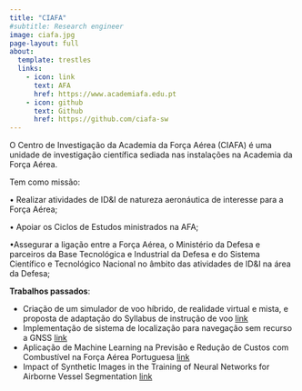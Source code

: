 ```yaml
---
title: "CIAFA"
#subtitle: Research engineer
image: ciafa.jpg
page-layout: full
about:
  template: trestles
  links:
    - icon: link
      text: AFA
      href: https://www.academiafa.edu.pt
    - icon: github
      text: Github
      href: https://github.com/ciafa-sw
---
```


	
O Centro de Investigação da Academia da Força Aérea (CIAFA) é uma unidade de investigação científica sediada nas instalações na Academia da Força Aérea.

 
Tem como missão:

• Realizar atividades de ID&I de natureza aeronáutica de interesse para a Força Aérea;
 
• Apoiar os Ciclos de Estudos ministrados na AFA;
 
•Assegurar a ligação entre a Força Aérea, o Ministério da Defesa e parceiros da Base Tecnológica e Industrial da Defesa e do Sistema Científico e Tecnológico Nacional no âmbito das atividades de ID&I na área da Defesa; 



**Trabalhos passados**:

- Criação de um simulador de voo híbrido, de realidade virtual e mista, e proposta de adaptação do Syllabus de instrução de voo [link](https://ciafa.academiafa.edu.pt/sim_mr/)
- Implementação de sistema de localização para navegação sem recurso a GNSS [link](https://ciafa.academiafa.edu.pt/Sistema_de_localizacao_SLAM/)
- Aplicação de Machine Learning na Previsão e Redução de Custos com Combustível na Força Aérea Portuguesa [link](https://ciafa.academiafa.edu.pt/fuel_pred/)
- Impact of Synthetic Images in the Training of Neural Networks for Airborne Vessel Segmentation [link](https://ciafa.academiafa.edu.pt/synthetic_vessel_detection/)

